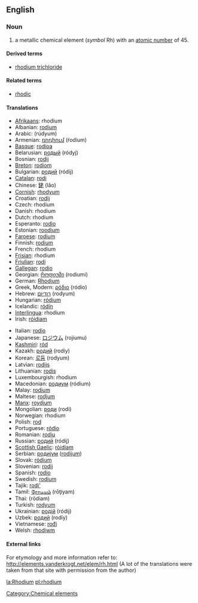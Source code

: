 {{See|Rhodium}}
==English==
{{elements|Rh|ruthenium|Ru|palladium|Pd}}
=== Noun ===
{{en-noun-unc}}
{{wikipedia}}

# a metallic chemical element (''symbol'' Rh) with an [[atomic number]] of 45.

====Derived terms====
*[[rhodium trichloride]]

====Related terms====
*[[rhodic]]

==== Translations ====
{{top}}
*[[Afrikaans]]: rhodium
*Albanian: [[rodium]]
*Arabic: {{ARchar|[[روديوم]]}} (rúdyum) {{m}}
*Armenian: [[ռոդիում]] (ŕodium)
*[[Basque]]: [[rodioa]]
*Belarusian: [[родый]] (ródyj) {{m}}
*Bosnian: [[rodij]]
*[[Breton]]: [[rodiom]]
*Bulgarian: [[родий]] (ródij) {{m}}
*[[Catalan]]: [[rodi]]
*Chinese: [[銠]] (lǎo)
*[[Cornish]]: [[rhodyum]]
*Croatian: [[rodij]]
*Czech: rhodium
*Danish: rhodium
*Dutch: rhodium {{n}}
*Esperanto: [[rodio]]
*Estonian: [[roodium]]
*[[Faroese]]: [[rodium]]
*Finnish: [[rodium]]
*French: rhodium {{m}}
*[[Frisian]]: rhodium
*[[Friulian]]: [[rodi]]
*[[Gallegan]]: [[rodio]]
*Georgian: [[როდიუმი]] (rodiumi)
*German: [[Rhodium]] {{n}}
*Greek, Modern: [[ρόδιο]] (ródio) {{n}}
*Hebrew: [[רודיום]] (rodyum)
*Hungarian: [[ródium]]
*Icelandic: [[ródín]]
*[[Interlingua]]: rhodium
*Irish: [[róidiam]]
{{mid}}
*Italian: [[rodio]] {{m}}
*Japanese: [[ロジウム]] (rojiumu)
*[[Kashmiri]]: [[ród]]
*Kazakh: [[родий]] (rodiy)
*Korean: [[로듐]] (rodyum)
*Latvian: [[rodijs]]
*Lithuanian: [[rodis]]
*Luxembourgish: rhodium
*Macedonian: [[родиум]] (ródium) {{m}}
*Malay: [[rodium]]
*Maltese: [[rodjum]]
*[[Manx]]: [[roydjum]]
*Mongolian: [[роди]] (rodi)
*Norwegian: rhodium
*Polish: [[rod#Polish|rod]] {{m}}
*Portuguese: [[ródio]] {{m}}
*Romanian: [[rodiu]] {{n}}
*Russian: [[родий]] (ródij) {{m}}
*[[Scottish Gaelic]]: [[ròidiam]]
*Serbian: [[родиjум]] ([[rodijum]]) {{m}}
*Slovak: [[ródium]]
*Slovenian: [[rodij]]
*Spanish: [[rodio]] {{m}}
*Swedish: [[rodium]]
*Tajik: [[rodi']]
*Tamil: [[ரோடியம்]] (rōţiyam)
*Thai: {{THchar|[[โรเดียม]]}} (rōdiam)
*Turkish: [[rodyum]]
*Ukrainian: [[родiй]] (ródij) {{m}}
*Uzbek: [[родий]] (rodiy)
*Vietnamese: [[rođi]]
*Welsh: [[rhodiwm]]
{{bottom}}

====External links====
For etymology and more information refer to:
http://elements.vanderkrogt.net/elem/rh.html
(A lot of the translations were taken from that site with permission from the author)

[[Category:Chemical elements]]

[[la:Rhodium]]
[[pl:rhodium]]